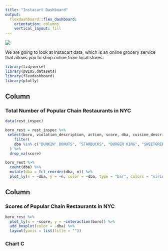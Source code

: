 ```yaml
---
title: "Instacart Dashboard"
output: 
  flexdashboard::flex_dashboard:
    orientation: columns
    vertical_layout: fill
---
```


![](https://i.pinimg.com/originals/5e/14/d2/5e14d2cd85ec711224a898a8a46062be.gif)

We are going to look at Instacart data, which is an online grocery service that allows you to shop online from local stores. 


```r
library(tidyverse)
library(p8105.datasets)
library(flexdashboard)
library(plotly)
```

Column {data-width=650}
-----------------------------------------------------------------------

### Total Number of Popular Chain Restaurants in NYC

```r
data(rest_inspec)

boro_rest = rest_inspec %>% 
 select(boro, violation_description, action, score, dba, cuisine_description, inspection_type, critical_flag) %>% 
    filter(
    dba %in% c("DUNKIN' DONUTS", "STARBUCKS", "BURGER KING", "SWEETGREEN", "SUBWAY", "MCDONALD'S", "PANERA BREAD", "PARIS BAGUETTE", "PRET A MANGER", "FRESH & CO")
  ) %>% 
  drop_na(score)

boro_rest %>%
  count(dba) %>% 
  mutate(dba = fct_reorder(dba, n)) %>% 
  plot_ly(x = ~dba, y = ~n, color = ~dba, type = "bar", colors = "viridis")
```

Column {data-width=350}
-----------------------------------------------------------------------

### Scores of Popular Chain Restaurants in NYC

```r
boro_rest %>% 
  plot_ly(x = ~score, y = ~interaction(boro)) %>%
  add_boxplot(color = ~dba) %>%
  layout(yaxis = list(title = ""))
```

### Chart C

```r

```

